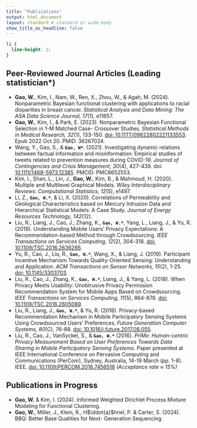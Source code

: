 ```yaml
---
title: "Publications"
output: html_document
layout: standard # standard or wide-body
show_title_as_headline: false
---
```

```css
li {
  line-height: 2;
}
```

## Peer-Reviewed Journal Articles (Leading statistician*)

*	**Gao, W.**, Kim, I., Nam, W., Ren, X., Zhou, W., & Agah, M. (2024). Nonparametric Bayesian functional clustering with applications to racial disparities in breast cancer. *Statistical Analysis and Data Mining: The ASA Data Science Journal, 17*(1), e11657.
* **Gao, W.**, Kim, I., & Park, E. (2023). Nonparametric Bayesian Functional Selection in 1-M Matched Case- Crossover Studies. *Statistical Methods in Medical Research, 32*(1), 133-150. [doi: 10.1177/09622802221133553](https://doi.org/10.1177/09622802221133553). Epub 2022 Oct 20. PMID: 36267024.
* Wang, Y., Gao, S., & **`Gao, W*`**. (2021). Investigating dynamic relations between factual information and misinformation: Empirical studies of tweets related to prevention measures during COVID-19. *Journal of Contingencies and Crisis Management, 30*(4), 427-439. doi: [10.1111/1468-5973.12385](https://doi.org/10.1111/1468-5973.12385). PMCID: PMC8652553.
* Kim, I., Shan, L., Lin, J., **Gao, W.**, Kim, B., & Mahmoud, H. (2020). Multiple and Multilevel Graphical Models. *Wiley Interdisciplinary Reviews: Computational Statistics, 12*(5), e1497.
* Li, Z., **`Gao, W.*`**, & Li, X. (2020). Correlations of Permeability and Geological Characteristics based on Mercury Intrusion Data and Hierarchical Statistical Models: A Case Study. *Journal of Energy Resources Technology, 142*(12).
* Liu, R., Liang, J., Cao, J., Zhang, K., **`Gao, W.*`**, Yang, L., Liang, J., & Yu, R. (2019). Understanding Mobile Users’ Privacy Expectations: A Recommendation-based Method through Crowdsourcing. *IEEE Transactions on Services Computing, 12*(2), 304-318. [doi: 10.1109/TSC.2016.2636285](https://doi.org/10.1109/TSC.2016.2636285).
* Yu, R., Cao, J., Liu, R., **`Gao, W.*`**, Wang, X., & Liang, J. (2019). Participant Incentive Mechanism Towards Quality-Oriented Sensing: Understanding and Application. *ACM Transactions on Sensor Networks, 15*(2), 1-25. [doi: 10.1145/3303703](https://doi.org/10.1145/3303703).
* Liu, R., Cao, J., Zhang, K., **`Gao, W.*`**, Liang, J., & Yang, L. (2018). When Privacy Meets Usability: Unobtrusive Privacy Permission Recommendation System for Mobile Apps Based on Crowdsourcing. *IEEE Transactions on Services Computing, 11*(5), 864-878. [doi: 10.1109/TSC.2016.2605089](https://doi.org/10.1109/TSC.2016.2605089).
* Liu, R., Liang, J., **`Gao, W.*`**, & Yu, R. (2018). Privacy-based Recommendation Mechanism in Mobile Participatory Sensing Systems Using Crowdsourced Users’ Preferences. *Future Generation Computer Systems, 80*(C), 76-88. [doi: 10.1016/j.future.2017.08.055](https://doi.org/10.1016/j.future.2017.08.055).
* Liu, R., Cao, J., VanSyckel, S., & **`Gao, W.*`** (2016). *PriMe: Human-centric Privacy Measurement Based on User Preferences Towards Data Sharing in Mobile Participatory Sensing Systems.* Paper presented at IEEE International Conference on Pervasive Computing and Communications (PerCom), Sydney, Australia, 14-19 March (pp. 1-8). IEEE. [doi: 10.1109/PERCOM.2016.7456518](https://doi.org/10.1109/PERCOM.2016.7456518) *(Acceptance rate ≈ 15%)*


## Publications in Progress

* **Gao, W.** & Kim, I. (2024). Informed Weighted Dirichlet Process Mixture Modeling for Functional Clustering.
* **Gao, W.**, Miller, J., Klein, R., H$\ddot{a}$hnel, P. & Carter, S. (2024). BBQ: Better Base Qualities for Next-
Generation Sequencing.